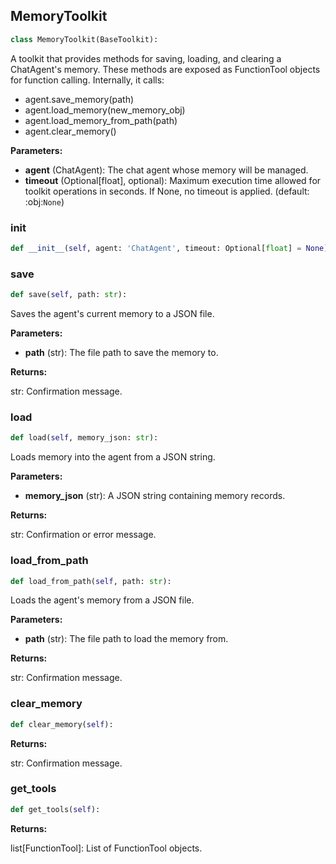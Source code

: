 <a id="camel.toolkits.memory_toolkit"></a>

<a id="camel.toolkits.memory_toolkit.MemoryToolkit"></a>

## MemoryToolkit

```python
class MemoryToolkit(BaseToolkit):
```

A toolkit that provides methods for saving, loading, and clearing a
ChatAgent's memory.
These methods are exposed as FunctionTool objects for
function calling. Internally, it calls:
- agent.save_memory(path)
- agent.load_memory(new_memory_obj)
- agent.load_memory_from_path(path)
- agent.clear_memory()

**Parameters:**

- **agent** (ChatAgent): The chat agent whose memory will be managed.
- **timeout** (Optional[float], optional): Maximum execution time allowed for toolkit operations in seconds. If None, no timeout is applied. (default: :obj:`None`)

<a id="camel.toolkits.memory_toolkit.MemoryToolkit.__init__"></a>

### __init__

```python
def __init__(self, agent: 'ChatAgent', timeout: Optional[float] = None):
```

<a id="camel.toolkits.memory_toolkit.MemoryToolkit.save"></a>

### save

```python
def save(self, path: str):
```

Saves the agent's current memory to a JSON file.

**Parameters:**

- **path** (str): The file path to save the memory to.

**Returns:**

  str: Confirmation message.

<a id="camel.toolkits.memory_toolkit.MemoryToolkit.load"></a>

### load

```python
def load(self, memory_json: str):
```

Loads memory into the agent from a JSON string.

**Parameters:**

- **memory_json** (str): A JSON string containing memory records.

**Returns:**

  str: Confirmation or error message.

<a id="camel.toolkits.memory_toolkit.MemoryToolkit.load_from_path"></a>

### load_from_path

```python
def load_from_path(self, path: str):
```

Loads the agent's memory from a JSON file.

**Parameters:**

- **path** (str): The file path to load the memory from.

**Returns:**

  str: Confirmation message.

<a id="camel.toolkits.memory_toolkit.MemoryToolkit.clear_memory"></a>

### clear_memory

```python
def clear_memory(self):
```

**Returns:**

  str: Confirmation message.

<a id="camel.toolkits.memory_toolkit.MemoryToolkit.get_tools"></a>

### get_tools

```python
def get_tools(self):
```

**Returns:**

  list[FunctionTool]: List of FunctionTool objects.
